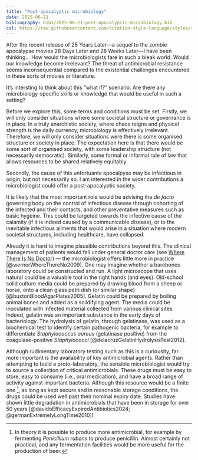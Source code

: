 ```yaml
---
title: "Post-apocalyptic microbiology"
date: 2025-06-21
bibliography: bibs/2025-06-21-post-apocalypitc-microbiology.bib
csl: https://raw.githubusercontent.com/citation-style-language/styles/refs/heads/master/vancouver.csl
---
```


After the recent release of 28 Years Later---a sequel to the zombie apocalypse movies 28 Days Later and 28 Weeks Later---I have been thinking... How would the microbiologists fare in such a bleak world. Would our knowledge become irrelevant? The threat of antimicrobial resistance seems inconsequential compared to the existential challenges encountered in these sorts of movies or literature.

It's intersting to think about this "what if?" scenario. Are there any microbiology-specific skills or knowledge that would be useful in such a setting?

Before we explore this, some terms and conditions must be set. Firstly, we will only consider situations where some societal structure or governance is in place. In a truly anarchistic society, where chaos reigns and physical strength is the daily currency, microbiology is effectively irrelevant. Therefore, we will only consider situations were there is some organised structure or society in place. The expectation here is that there would be some sort of organised society, with some leadership structure (not necessarily democratic). Similarly, some formal or informal rule of law that allows resources to be shared relatively equitably.

Secondly, the cause of this unfortuante apocalpyse may be infectious in origin, but not necessarily so. I am interested in the wider contributions a microbiologist could offer a post-apocalyptic society. 

It is likely that the most important role would be advising the _de facto_ governing body on the control of infectious disease through cohorting of the infected and their contacts, and other preventative measures such as basic hygeine. This could be targeted towards the infective cause of the calamity (if it is indeed caused by a communicable disease), or to the inevitable infectious ailments that would arise in a situation where modern societal structures, including healthcare, have collapsed.

Already it is hard to imagine plausible contributions beyond this. The clinical management of patients would fall under general doctor care (see [Where There Is No Doctor](https://en.wikipedia.org/wiki/Where_There_Is_No_Doctor)) --- the microbiologist offers little more in practice [@wernerWhereThereNo2009]. One may imagine whether a barebones laboratory could be constructed and run. A light microscope that uses natural could be a valuable tool in the right hands (and eyes). Old-school solid culture media could be prepared by drawing blood from a sheep or horse, onto a clean glass petri dish (or similar shape) [@buxtonBloodAgarPlates2005]. Gelatin could be prepared by boiling animal bones and added as a solidifying agent. The media could be inoculated with infected material collected from various clinical sites. Indeed, gelatin was an important substance in the early days of bacteriology. The hydrolysis of gelatin, through gelatinase, was used as a biochemical test to identify certain pathogenic bacteria, for example to differentiate _Staphylococcus aureus_ (gelatinase positive) from the coagulase-positive _Staphylococci_ [@delacruzGelatinHydrolysisTest2012].

Although rudimentary laboratory testing such as this is a curiousity, far more important is the availability of key antimicrobial agents. Rather than attempting to build a proto-laboratory, the sensible microbiologist would try to source a collection of critical antimicrobials. These drugs must be easy to store, easy to consume (i.e., oral medication), and have a broad range of activity against important bacteria. Although this resource would be a finite one [^make_abx], as long as kept secure and in reasonable storage conditions, the drugs could be used well past their nominal expiry date. Studies have shown little degradation in antimicrobials that have been in storage for over 50 years [@davidoEfficacyExpiredAntibiotics2024; @germanExtremelyLongTime2010]! 

[^make_abx]: In theory it is possible to produce more antimicrobial, for example by fermenting _Penicillium rubens_ to produce penicillin. Almost certainly not practical, and any fermentation facilities would be more useful for the production of beer.
